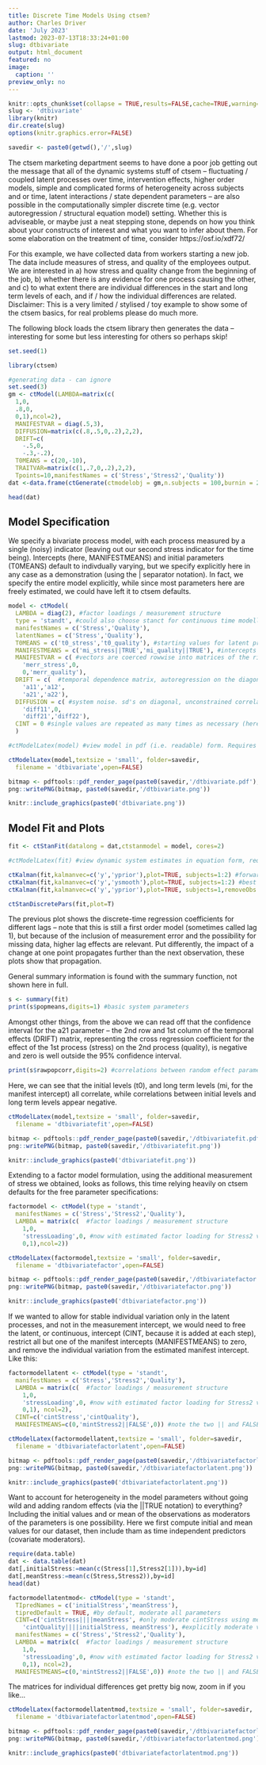 ```yaml
---
title: Discrete Time Models Using ctsem?
author: Charles Driver
date: 'July 2023'
lastmod: 2023-07-13T18:33:24+01:00
slug: dtbivariate
output: html_document
featured: no
image:
  caption: ''
preview_only: no
---
```


```r
knitr::opts_chunk$set(collapse = TRUE,results=FALSE,cache=TRUE,warning=FALSE,message=FALSE)
slug <- 'dtbivariate'
library(knitr)
dir.create(slug)
options(knitr.graphics.error=FALSE)

savedir <- paste0(getwd(),'/',slug)
```

The ctsem marketing department seems to have done a poor job getting out the message that all of the dynamic systems stuff of ctsem -- fluctuating / coupled latent processes over time, intervention effects, higher order models, simple and complicated forms of heterogeneity across subjects and or time, latent interactions / state dependent parameters -- are also possible in the computationally simpler discrete time (e.g. vector autoregression / structural equation model) setting. Whether this is adviseable, or maybe just a neat stepping stone, depends on how you think about your constructs of interest and what you want to infer about them. For some elaboration on the treatment of time, consider https://osf.io/xdf72/

For this example, we have collected data from workers starting a new job. The data include measures of stress, and quality of the employees output. We are interested in a) how stress and quality change from the beginning of the job, b) whether there is any evidence for one process causing the other, and c) to what extent there are individual differences in the start and long term levels of each, and if / how the individual differences are related. Disclaimer: This is a very limited / stylised / toy example to show some of the ctsem basics, for real problems please do much more.

The following block loads the ctsem library then generates the data -- interesting for some but less interesting for others so perhaps skip!

```r
set.seed(1)

library(ctsem)

#generating data - can ignore
set.seed(3)
gm <- ctModel(LAMBDA=matrix(c(
  1,0,
  .8,0,
  0,1),ncol=2),
  MANIFESTVAR = diag(.5,3),
  DIFFUSION=matrix(c(.8,.5,0,.2),2,2),
  DRIFT=c(
    -.5,0,
    -.3,-.2),
  T0MEANS = c(20,-10),
  TRAITVAR=matrix(c(1,.7,0,.2),2,2),
  Tpoints=10,manifestNames = c('Stress','Stress2','Quality'))
dat <-data.frame(ctGenerate(ctmodelobj = gm,n.subjects = 100,burnin = 2))

head(dat)
```


## Model Specification 
We specify a bivariate process model, with each process measured by a single (noisy) indicator (leaving out our second stress indicator for the time being). Intercepts (here, MANIFESTMEANS) and initial parameters (T0MEANS) default to indivdually varying, but we specify explicitly here in any case as a demonstration (using the | separator notation). In fact, we specify the entire model explicitly, while since most parameters here are freely estimated, we could have left it to ctsem defaults.

```r
model <- ctModel(
  LAMBDA = diag(2), #factor loadings / measurement structure
  type = 'standt', #could also choose stanct for continuous time modelling.
  manifestNames = c('Stress','Quality'),
  latentNames = c('Stress','Quality'),
  T0MEANS = c('t0_stress','t0_quality'), #starting values for latent processes
  MANIFESTMEANS = c('mi_stress||TRUE','mi_quality||TRUE'), #intercepts on observed variables
  MANIFESTVAR = c( #vectors are coerced rowwise into matrices of the right shape, 2x2 in this case
    'merr_stress',0,
    0,'merr_quality'),
  DRIFT = c(  #temporal dependence matrix, autoregression on the diagonal, cross regression off diagonal
    'a11','a12',
    'a21','a22'),
  DIFFUSION = c( #system noise. sd's on diagonal, unconstrained correlations on lower triangle
    'diff11',0,
    'diff21','diff22'),
  CINT = 0 #single values are repeated as many times as necessary (here, twice, one for each process)
  )

#ctModelLatex(model) #view model in pdf (i.e. readable) form. Requires latex compiler
```

```r
ctModelLatex(model,textsize = 'small', folder=savedir,
  filename = 'dtbivariate',open=FALSE)

bitmap <- pdftools::pdf_render_page(paste0(savedir,'/dtbivariate.pdf'),dpi=72)
png::writePNG(bitmap, paste0(savedir,'/dtbivariate.png'))
```

```r
knitr::include_graphics(paste0('dtbivariate.png'))
```



## Model Fit and Plots
```r
fit <- ctStanFit(datalong = dat,ctstanmodel = model, cores=2)

#ctModelLatex(fit) #view dynamic system estimates in equation form, requires latex compiler

ctKalman(fit,kalmanvec=c('y','yprior'),plot=TRUE, subjects=1:2) #forward predictions
ctKalman(fit,kalmanvec=c('y','ysmooth'),plot=TRUE, subjects=1:2) #best estimates conditional on all data
ctKalman(fit,kalmanvec=c('y','yprior'),plot=TRUE, subjects=1,removeObs = T) #predictions before seeing any data

ctStanDiscretePars(fit,plot=T)
```

The previous plot shows the discrete-time regression coefficients for different lags -- note that this is still a first order model (sometimes called lag 1), but because of the inclusion of measurement error and the possibility for missing data, higher lag effects are relevant. Put differently, the impact of a change at one point propagates further than the next observation, these plots show that propagation. 

General summary information is found with the summary function, not shown here in full.

```r
s <- summary(fit)
print(s$popmeans,digits=1) #basic system parameters
```

Amongst other things, from the above we can read off that the confidence interval for the a21 parameter -- the 2nd row and 1st column of the temporal effects (DRIFT) matrix, representing the cross regression coefficient for the effect of the 1st process (stress) on the 2nd process (quality), is negative and zero is well outside the 95% confidence interval. 

```r
print(s$rawpopcorr,digits=2) #correlations between random effect parameters
```

Here, we can see that the initial levels (t0), and long term levels (mi, for the manifest intercept) all correlate, while correlations between initial levels and long term levels appear negative. 


```r
ctModelLatex(model,textsize = 'small', folder=savedir,
  filename = 'dtbivariatefit',open=FALSE)

bitmap <- pdftools::pdf_render_page(paste0(savedir,'/dtbivariatefit.pdf'),dpi=72)
png::writePNG(bitmap, paste0(savedir,'/dtbivariatefit.png'))
```

```r
knitr::include_graphics(paste0('dtbivariatefit.png'))
```


Extending to a factor model formulation, using the additional measurement of stress we obtained, looks as follows, this time relying heavily on ctsem defaults for the free parameter specifications:
  
```r
factormodel <- ctModel(type = 'standt',
  manifestNames = c('Stress','Stress2','Quality'), 
  LAMBDA = matrix(c(  #factor loadings / measurement structure 
    1,0,
    'stressLoading',0, #now with estimated factor loading for Stress2 variable
    0,1),ncol=2))
```

```r
ctModelLatex(factormodel,textsize = 'small', folder=savedir,
  filename = 'dtbivariatefactor',open=FALSE)

bitmap <- pdftools::pdf_render_page(paste0(savedir,'/dtbivariatefactor.pdf'),dpi=72)
png::writePNG(bitmap, paste0(savedir,'/dtbivariatefactor.png'))
```

```r
knitr::include_graphics(paste0('dtbivariatefactor.png'))
```

If we wanted to allow for stable individual variation only in the latent processes, and not in the measurement intercept, we would need to free the latent, or continuous, intercept (CINT, because it is added at each step), restrict all but one of the manifest intercepts (MANIFESTMEANS) to zero, and remove the individual variation from the estimated manifest intercept. Like this:
  
```r
factormodellatent <- ctModel(type = 'standt',   
  manifestNames = c('Stress','Stress2','Quality'),
  LAMBDA = matrix(c(  #factor loadings / measurement structure 
    1,0,
    'stressLoading',0, #now with estimated factor loading for Stress2 variable
    0,1), ncol=2),
  CINT=c('cintStress','cintQuality'),
  MANIFESTMEANS=c(0,'mintStress2||FALSE',0)) #note the two || and FALSE, disabling individual variation
```

```r
ctModelLatex(factormodellatent,textsize = 'small', folder=savedir,
  filename = 'dtbivariatefactorlatent',open=FALSE)

bitmap <- pdftools::pdf_render_page(paste0(savedir,'/dtbivariatefactorlatent.pdf'),dpi=72)
png::writePNG(bitmap, paste0(savedir,'/dtbivariatefactorlatent.png'))
```

```r
knitr::include_graphics(paste0('dtbivariatefactorlatent.png'))
```

Want to account for heterogeneity in the model parameters without going wild and adding random effects (via the ||TRUE notation) to everything? Including the initial values and or mean of the observations as moderators of the parameters is one possibility. Here we first compute initial and mean values for our dataset, then include tham as time independent predictors (covariate moderators). 

```r
require(data.table)
dat <- data.table(dat)
dat[,initialStress:=mean(c(Stress[1],Stress2[1])),by=id]
dat[,meanStress:=mean(c(Stress,Stress2)),by=id]
head(dat)

factormodellatentmod<- ctModel(type = 'standt', 
  TIpredNames = c('initialStress','meanStress'), 
  tipredDefault = TRUE, #by default, moderate all parameters
  CINT=c('cintStress||||meanStress', #only moderate cintStress using meanStress
    'cintQuality||||initialStress, meanStress'), #explicitly moderate via both covariates
  manifestNames = c('Stress','Stress2','Quality'),
  LAMBDA = matrix(c(  #factor loadings / measurement structure 
    1,0,
    'stressLoading',0, #now with estimated factor loading for Stress2 variable
    0,1), ncol=2),
  MANIFESTMEANS=c(0,'mintStress2||FALSE',0)) #note the two || and FALSE, disabling individual variation
```

The matrices for individual differences get pretty big now, zoom in if you like...

```r
ctModelLatex(factormodellatentmod,textsize = 'small', folder=savedir,
  filename = 'dtbivariatefactorlatentmod',open=FALSE)

bitmap <- pdftools::pdf_render_page(paste0(savedir,'/dtbivariatefactorlatentmod.pdf'),dpi=72)
png::writePNG(bitmap, paste0(savedir,'/dtbivariatefactorlatentmod.png'))
```

```r
knitr::include_graphics(paste0('dtbivariatefactorlatentmod.png'))
```
